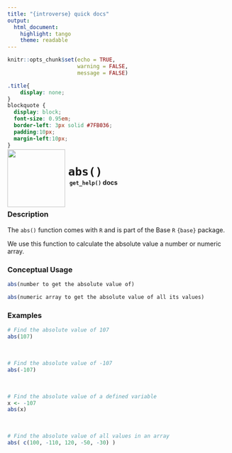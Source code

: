 ```yaml
---
title: "{introverse} quick docs"
output: 
  html_document:
    highlight: tango
    theme: readable
---
```



```r
knitr::opts_chunk$set(echo = TRUE, 
                      warning = FALSE, 
                      message = FALSE)
```

```css
.title{
    display: none;
}
blockquote {
  display: block;
  font-size: 0.95em;
  border-left: 3px solid #7FB036;
  padding:10px;
  margin-left:10px;
}
```

<div>
<br>
 <img src = "logo.png" style = "float:left;height:130px;margin-top:-30px;">
 <span style = "font-weight:bold;font-size:30px;"> 
  &nbsp;<code>abs()</code>
 </span>
 <br>
 <b>&nbsp;&nbsp;&nbsp;<code>get_help()</code> docs</b>
</div>
<br>

### Description

The `abs()` function comes with `R` and is part of the Base `R` `{base}` package.
  
We use this function to calculate the absolute value a number or numeric array.


### Conceptual Usage 

```r
abs(number to get the absolute value of)

abs(numeric array to get the absolute value of all its values)
```

### Examples


```r
# Find the absolute value of 107
abs(107)
```

<br>  <!-- Do not delete the <br>, and make sure to keep the previous and following lines blank. -->

```r
# Find the absolute value of -107
abs(-107)
```

<br>  <!-- Do not delete the <br>, and make sure to keep the previous and following lines blank. -->


```r
# Find the absolute value of a defined variable
x <- -107
abs(x)
```

<br>  <!-- Do not delete the <br>, and make sure to keep the previous and following lines blank. -->


```r
# Find the absolute value of all values in an array
abs( c(100, -110, 120, -50, -30) )
```
